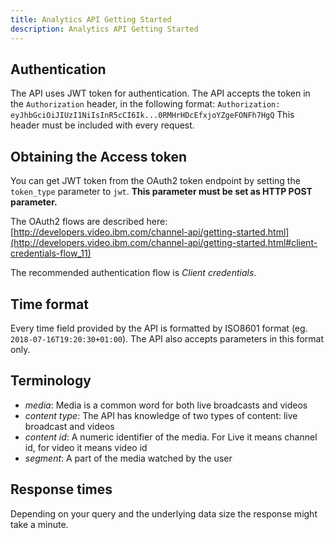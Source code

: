 ```yaml
---
title: Analytics API Getting Started
description: Analytics API Getting Started
---
```


## Authentication
The API uses JWT token for authentication. The API accepts the token in the
`Authorization` header, in the following format:
`Authorization: eyJhbGciOiJIUzI1NiIsInR5cCI6Ik...0RMHrHDcEfxjoYZgeFONFh7HgQ`
This header must be included with every request.

## Obtaining the Access token
You can get JWT token from the OAuth2 token endpoint by setting the `token_type` parameter to `jwt`. **This parameter must be set as HTTP POST parameter.**

The OAuth2 flows are described here:
[http://developers.video.ibm.com/channel-api/getting-started.html](http://developers.video.ibm.com/channel-api/getting-started.html#client-credentials-flow_11)

The recommended authentication flow is _Client credentials_.

## Time format
Every time field provided by the API is formatted by ISO8601 format (eg. `2018-07-16T19:20:30+01:00`).
The API also accepts parameters in this format only.

## Terminology
 - *media*: Media is a common word for both live broadcasts and videos
 - *content type*: The API has knowledge of two types of content: live
   broadcast and videos
 - *content id*: A numeric identifier of the media. For Live it means channel id,
   for video it means video id
 - *segment*: A part of the media watched by the user

## Response times
Depending on your query and the underlying data size the response might take a minute.